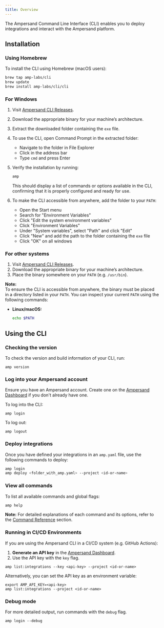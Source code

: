 ```yaml
---
title: Overview
---
```


The Ampersand Command Line Interface (CLI) enables you to deploy integrations and interact with the Ampersand platform.

## Installation

### Using Homebrew

To install the CLI using Homebrew (macOS users):

```bash
brew tap amp-labs/cli
brew update
brew install amp-labs/cli/cli
```

### For Windows

1. Visit [Ampersand CLI Releases](https://github.com/amp-labs/cli/releases).
2. Download the appropriate binary for your machine’s architecture.
3. Extract the downloaded folder containing the `exe` file.
4. To use the CLI, open Command Prompt in the extracted folder:
   - Navigate to the folder in File Explorer
   - Click in the address bar
   - Type `cmd` and press Enter
5. Verify the installation by running:

   ```cmd
   amp
   ```

   This should display a list of commands or options available in the CLI, confirming that it is properly configured and ready for use.

6. To make the CLI accessible from anywhere, add the folder to your `PATH`:
   - Open the Start menu
   - Search for "Environment Variables"
   - Click "Edit the system environment variables"
   - Click "Environment Variables"
   - Under "System variables", select "Path" and click "Edit"
   - Click "New" and add the path to the folder containing the `exe` file
   - Click "OK" on all windows

### For other systems

1. Visit [Ampersand CLI Releases](https://github.com/amp-labs/cli/releases).
2. Download the appropriate binary for your machine’s architecture.
3. Place the binary somewhere on your `PATH` (e.g. `/usr/bin`).

**Note:**  
To ensure the CLI is accessible from anywhere, the binary must be placed in a directory listed in your `PATH`. You can inspect your current `PATH` using the following commands:

- **Linux/macOS:**
  ```bash
  echo $PATH
  ```

## Using the CLI

### Checking the version

To check the version and build information of your CLI, run:

```
amp version
```

### Log into your Ampersand account

Ensure you have an Ampersand account. Create one on the [Ampersand Dashboard](https://dashboard.withampersand.com/sign-up) if you don't already have one.

To log into the CLI:

```
amp login
```

To log out:

```
amp logout
```

### Deploy integrations

Once you have defined your integrations in an `amp.yaml` file, use the following commands to deploy:

```bash
amp login
amp deploy <folder_with_amp.yaml> --project <id-or-name>
```

### View all commands

To list all available commands and global flags:

```bash
amp help
```

**Note:** For detailed explanations of each command and its options, refer to the [Command Reference](/cli/reference) section.

### Running in CI/CD Environments

If you are using the Ampersand CLI in a CI/CD system (e.g. GitHub Actions):

1. **Generate an API key** in the [Ampersand Dashboard](https://dashboard.withampersand.com/projects/_/api-keys).
2. Use the API key with the `key` flag.

```
amp list:integrations --key <api-key> --project <id-or-name>
```

Alternatively, you can set the API key as an environment variable:

```
export AMP_API_KEY=<api-key>
amp list:integrations --project <id-or-name>
```

### Debug mode

For more detailed output, run commands with the `debug` flag.

```
amp login --debug
```
